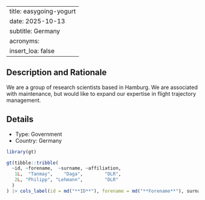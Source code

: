 
---
title: easygoing-yogurt
date: 2025-10-13
subtitle: Germany
acronyms:
  insert_loa: false
---

## Description and Rationale

We are a group of research scientists based in Hamburg. We are associated with maintenance, but would like to expand our expertise in flight trajectory management.

## Details

* Type: Government
* Country: Germany

```r
library(gt)

gt(tibble::tribble(
  ~id, ~forename,  ~surname, ~affiliation,
   1L,  "Tanmay",    "Daga",        "DLR",
   2L, "Philipp", "Lehmann",        "DLR"
  )
) |> cols_label(id = md("**ID**"), forename = md("**Forename**"), surname ~ md("**Surname**"), affiliation ~ md("**Affiliation**"))
```

